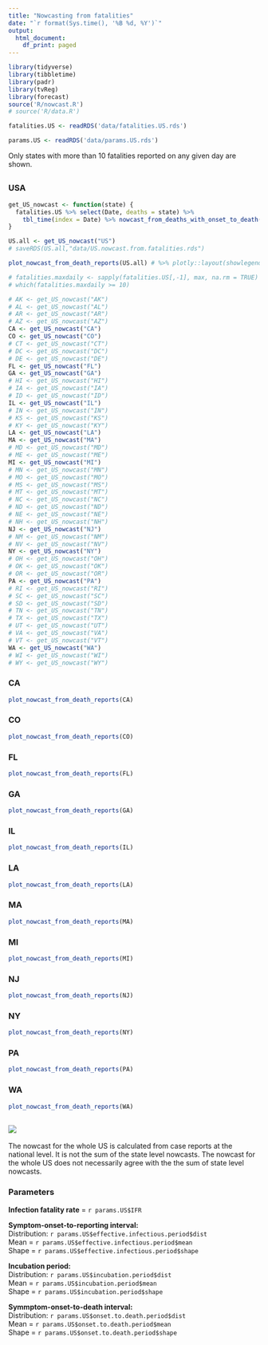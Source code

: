 ```yaml
---
title: "Nowcasting from fatalities"
date: "`r format(Sys.time(), '%B %d, %Y')`"
output:
  html_document:
    df_print: paged
---
```


<!-- Knit this page second -->

```r

library(tidyverse)
library(tibbletime)
library(padr)
library(tvReg)
library(forecast)
source('R/nowcast.R')
# source('R/data.R')
```

<!-- Get fatalities reports for US states -->
```r
fatalities.US <- readRDS('data/fatalities.US.rds')
```

<!-- Set params for US -->
```r
params.US <- readRDS('data/params.US.rds')
```

Only states with more than 10 fatalities reported on any given day are shown.

## {.tabset .tabset-fade}

### USA
<!-- calculate nowcasts for entire US  -->
```r

get_US_nowcast <- function(state) {
  fatalities.US %>% select(Date, deaths = state) %>% 
    tbl_time(index = Date) %>% nowcast_from_deaths_with_onset_to_death(params.US)
}

US.all <- get_US_nowcast("US")
# saveRDS(US.all,"data/US.nowcast.from.fatalities.rds")

```


```r
plot_nowcast_from_death_reports(US.all) # %>% plotly::layout(showlegend=TRUE)

# fatalities.maxdaily <- sapply(fatalities.US[,-1], max, na.rm = TRUE)
# which(fatalities.maxdaily >= 10)
```
<!-- calculate nowcasts for US states -->
```r

# AK <- get_US_nowcast("AK")
# AL <- get_US_nowcast("AL")
# AR <- get_US_nowcast("AR")
# AZ <- get_US_nowcast("AZ")
CA <- get_US_nowcast("CA")
CO <- get_US_nowcast("CO")
# CT <- get_US_nowcast("CT")
# DC <- get_US_nowcast("DC")
# DE <- get_US_nowcast("DE")
FL <- get_US_nowcast("FL")
GA <- get_US_nowcast("GA")
# HI <- get_US_nowcast("HI")
# IA <- get_US_nowcast("IA")
# ID <- get_US_nowcast("ID")
IL <- get_US_nowcast("IL")
# IN <- get_US_nowcast("IN")
# KS <- get_US_nowcast("KS")
# KY <- get_US_nowcast("KY")
LA <- get_US_nowcast("LA")
MA <- get_US_nowcast("MA")
# MD <- get_US_nowcast("MD")
# ME <- get_US_nowcast("ME")
MI <- get_US_nowcast("MI")
# MN <- get_US_nowcast("MN")
# MO <- get_US_nowcast("MO")
# MS <- get_US_nowcast("MS")
# MT <- get_US_nowcast("MT")
# NC <- get_US_nowcast("NC")
# ND <- get_US_nowcast("ND")
# NE <- get_US_nowcast("NE")
# NH <- get_US_nowcast("NH")
NJ <- get_US_nowcast("NJ")
# NM <- get_US_nowcast("NM")
# NV <- get_US_nowcast("NV")
NY <- get_US_nowcast("NY")
# OH <- get_US_nowcast("OH")
# OK <- get_US_nowcast("OK")
# OR <- get_US_nowcast("OR")
PA <- get_US_nowcast("PA")
# RI <- get_US_nowcast("RI")
# SC <- get_US_nowcast("SC")
# SD <- get_US_nowcast("SD")
# TN <- get_US_nowcast("TN")
# TX <- get_US_nowcast("TX")
# UT <- get_US_nowcast("UT")
# VA <- get_US_nowcast("VA")
# VT <- get_US_nowcast("VT")
WA <- get_US_nowcast("WA")
# WI <- get_US_nowcast("WI")
# WY <- get_US_nowcast("WY")
```

<!-- ### AK -->
<!-- ```{r AK, echo=FALSE, message = FALSE, warning = FALSE, cache = FALSE, out.width = '100%'} -->
<!-- plot_nowcast_from_death_reports(AK) -->
<!-- ``` -->

<!-- ### AL -->
<!-- ```{r AL, echo=FALSE, message = FALSE, warning = FALSE, cache = FALSE, out.width = '100%'} -->
<!-- plot_nowcast_from_death_reports(AL) -->
<!-- ``` -->

<!-- ### AR -->
<!-- ```{r AR, echo=FALSE, message = FALSE, warning = FALSE, cache = FALSE, out.width = '100%'} -->
<!-- plot_nowcast_from_death_reports(AR) -->
<!-- ``` -->

<!-- ### AZ -->
<!-- ```{r AZ, echo=FALSE, message = FALSE, warning = FALSE, cache = FALSE, out.width = '100%'} -->
<!-- plot_nowcast_from_death_reports(AZ) -->
<!-- ``` -->

### CA
```r
plot_nowcast_from_death_reports(CA)
```

### CO
```r
plot_nowcast_from_death_reports(CO)
```

<!-- ### CT -->
<!-- ```{r CT, echo=FALSE, message = FALSE, warning = FALSE, cache = FALSE, out.width = '100%'} -->
<!-- plot_nowcast_from_death_reports(CT) -->
<!-- ``` -->

<!-- ### DC -->
<!-- ```{r DC, echo=FALSE, message = FALSE, warning = FALSE, cache = FALSE, out.width = '100%'} -->
<!-- plot_nowcast_from_death_reports(DC) -->
<!-- ``` -->

<!-- ### DE -->
<!-- ```{r DE, echo=FALSE, message = FALSE, warning = FALSE, cache = FALSE, out.width = '100%'} -->
<!-- plot_nowcast_from_death_reports(DE) -->
<!-- ``` -->

### FL
```r
plot_nowcast_from_death_reports(FL)
```

### GA
```r
plot_nowcast_from_death_reports(GA)
```

<!-- ### HI -->
<!-- ```{r HI, echo=FALSE, message = FALSE, warning = FALSE, cache = FALSE, out.width = '100%'} -->
<!-- plot_nowcast_from_death_reports(HI) -->
<!-- ``` -->

<!-- ### IA -->
<!-- ```{r IA, echo=FALSE, message = FALSE, warning = FALSE, cache = FALSE, out.width = '100%'} -->
<!-- plot_nowcast_from_death_reports(IA) -->
<!-- ``` -->

<!-- ### ID -->
<!-- ```{r ID, echo=FALSE, message = FALSE, warning = FALSE, cache = FALSE, out.width = '100%'} -->
<!-- plot_nowcast_from_death_reports(ID) -->
<!-- ``` -->

### IL
```r
plot_nowcast_from_death_reports(IL)
```

<!-- ### IN -->
<!-- ```{r IN, echo=FALSE, message = FALSE, warning = FALSE, cache = FALSE, out.width = '100%'} -->
<!-- plot_nowcast_from_death_reports(IN) -->
<!-- ``` -->

<!-- ### KS -->
<!-- ```{r KS, echo=FALSE, message = FALSE, warning = FALSE, cache = FALSE, out.width = '100%'} -->
<!-- plot_nowcast_from_death_reports(KS) -->
<!-- ``` -->

<!-- ### KY -->
<!-- ```{r KY, echo=FALSE, message = FALSE, warning = FALSE, cache = FALSE, out.width = '100%'} -->
<!-- plot_nowcast_from_death_reports(KY) -->
<!-- ``` -->

### LA
```r
plot_nowcast_from_death_reports(LA)
```

### MA
```r
plot_nowcast_from_death_reports(MA)
```

<!-- ### MD -->
<!-- ```{r MD, echo=FALSE, message = FALSE, warning = FALSE, cache = FALSE, out.width = '100%'} -->
<!-- plot_nowcast_from_death_reports(MD) -->
<!-- ``` -->

<!-- ### ME -->
<!-- ```{r ME, echo=FALSE, message = FALSE, warning = FALSE, cache = FALSE, out.width = '100%'} -->
<!-- plot_nowcast_from_death_reports(ME) -->
<!-- ``` -->

### MI
```r
plot_nowcast_from_death_reports(MI)
```

<!-- ### MN -->
<!-- ```{r MN, echo=FALSE, message = FALSE, warning = FALSE, cache = FALSE, out.width = '100%'} -->
<!-- plot_nowcast_from_death_reports(MN) -->
<!-- ``` -->

<!-- ### MO -->
<!-- ```{r MO, echo=FALSE, message = FALSE, warning = FALSE, cache = FALSE, out.width = '100%'} -->
<!-- plot_nowcast_from_death_reports(MO) -->
<!-- ``` -->

<!-- ### MS -->
<!-- ```{r MS, echo=FALSE, message = FALSE, warning = FALSE, cache = FALSE, out.width = '100%'} -->
<!-- plot_nowcast_from_death_reports(MS) -->
<!-- ``` -->

<!-- ### MT -->
<!-- ```{r MT, echo=FALSE, message = FALSE, warning = FALSE, cache = FALSE, out.width = '100%'} -->
<!-- plot_nowcast_from_death_reports(MT) -->
<!-- ``` -->

<!-- ### NC -->
<!-- ```{r NC, echo=FALSE, message = FALSE, warning = FALSE, cache = FALSE, out.width = '100%'} -->
<!-- plot_nowcast_from_death_reports(NC) -->
<!-- ``` -->

<!-- ### ND -->
<!-- ```{r ND, echo=FALSE, message = FALSE, warning = FALSE, cache = FALSE, out.width = '100%'} -->
<!-- plot_nowcast_from_death_reports(ND) -->
<!-- ``` -->

<!-- ### NE -->
<!-- ```{r NE, echo=FALSE, message = FALSE, warning = FALSE, cache = FALSE, out.width = '100%'} -->
<!-- plot_nowcast_from_death_reports(NE) -->
<!-- ``` -->

<!-- ### NH -->
<!-- ```{r NH, echo=FALSE, message = FALSE, warning = FALSE, cache = FALSE, out.width = '100%'} -->
<!-- plot_nowcast_from_death_reports(NH) -->
<!-- ``` -->

### NJ
```r
plot_nowcast_from_death_reports(NJ)
```

<!-- ### NM -->
<!-- ```{r NM, echo=FALSE, message = FALSE, warning = FALSE, cache = FALSE, out.width = '100%'} -->
<!-- plot_nowcast_from_death_reports(NM) -->
<!-- ``` -->

<!-- ### NV -->
<!-- ```{r NV, echo=FALSE, message = FALSE, warning = FALSE, cache = FALSE, out.width = '100%'} -->
<!-- plot_nowcast_from_death_reports(NV) -->
<!-- ``` -->

### NY
```r
plot_nowcast_from_death_reports(NY)
```

<!-- ### OH -->
<!-- ```{r OH, echo=FALSE, message = FALSE, warning = FALSE, cache = FALSE, out.width = '100%'} -->
<!-- plot_nowcast_from_death_reports(OH) -->
<!-- ``` -->

<!-- ### OK -->
<!-- ```{r OK, echo=FALSE, message = FALSE, warning = FALSE, cache = FALSE, out.width = '100%'} -->
<!-- plot_nowcast_from_death_reports(OK) -->
<!-- ``` -->

<!-- ### OR -->
<!-- ```{r OR, echo=FALSE, message = FALSE, warning = FALSE, cache = FALSE, out.width = '100%'} -->
<!-- plot_nowcast_from_death_reports(OR) -->
<!-- ``` -->

### PA
```r
plot_nowcast_from_death_reports(PA)
```

<!-- ### RI -->
<!-- ```{r RI, echo=FALSE, message = FALSE, warning = FALSE, cache = FALSE, out.width = '100%'} -->
<!-- plot_nowcast_from_death_reports(RI) -->
<!-- ``` -->

<!-- ### SC -->
<!-- ```{r SC, echo=FALSE, message = FALSE, warning = FALSE, cache = FALSE, out.width = '100%'} -->
<!-- plot_nowcast_from_death_reports(SC) -->
<!-- ``` -->

<!-- ### SD -->
<!-- ```{r SD, echo=FALSE, message = FALSE, warning = FALSE, cache = FALSE, out.width = '100%'} -->
<!-- plot_nowcast_from_death_reports(SD) -->
<!-- ``` -->

<!-- ### TN -->
<!-- ```{r TN, echo=FALSE, message = FALSE, warning = FALSE, cache = FALSE, out.width = '100%'} -->
<!-- plot_nowcast_from_death_reports(TN) -->
<!-- ``` -->

<!-- ### TX -->
<!-- ```{r TX, echo=FALSE, message = FALSE, warning = FALSE, cache = FALSE, out.width = '100%'} -->
<!-- plot_nowcast_from_death_reports(TX) -->
<!-- ``` -->

<!-- ### UT -->
<!-- ```{r UT, echo=FALSE, message = FALSE, warning = FALSE, cache = FALSE, out.width = '100%'} -->
<!-- plot_nowcast_from_death_reports(UT) -->
<!-- ``` -->

<!-- ### VA -->
<!-- ```{r VA, echo=FALSE, message = FALSE, warning = FALSE, cache = FALSE, out.width = '100%'} -->
<!-- plot_nowcast_from_death_reports(VA) -->
<!-- ``` -->

<!-- ### VT -->
<!-- ```{r VT, echo=FALSE, message = FALSE, warning = FALSE, cache = FALSE, out.width = '100%'} -->
<!-- plot_nowcast_from_death_reports(VT) -->
<!-- ``` -->

### WA
```r
plot_nowcast_from_death_reports(WA)
```

<!-- ### WI -->
<!-- ```{r WI, echo=FALSE, message = FALSE, warning = FALSE, cache = FALSE, out.width = '100%'} -->
<!-- plot_nowcast_from_death_reports(WI) -->
<!-- ``` -->

<!-- ### WY -->
<!-- ```{r WY, echo=FALSE, message = FALSE, warning = FALSE, cache = FALSE, out.width = '100%'} -->
<!-- plot_nowcast_from_death_reports(WY) -->
<!-- ``` -->

## ![](nowcast-legend-deaths.png)

The nowcast for the whole US is calculated from case reports at the national level. It is not the sum of the state level nowcasts. The nowcast for the whole US does not necessarily agree with the the sum of state level nowcasts.

### Parameters

**Infection fatality rate** = `r params.US$IFR`

**Symptom-onset-to-reporting interval:**  
Distribution: `r params.US$effective.infectious.period$dist`  
Mean = `r params.US$effective.infectious.period$mean`  
Shape = `r params.US$effective.infectious.period$shape`

**Incubation period:**  
Distribution: `r params.US$incubation.period$dist`  
Mean = `r params.US$incubation.period$mean`  
Shape = `r params.US$incubation.period$shape`

**Symmptom-onset-to-death interval:**  
Distribution: `r params.US$onset.to.death.period$dist`  
Mean = `r params.US$onset.to.death.period$mean`  
Shape = `r params.US$onset.to.death.period$shape`  